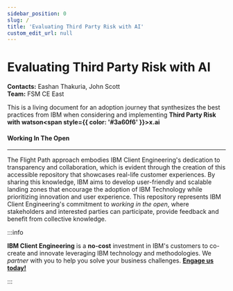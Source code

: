 ```yaml
---
sidebar_position: 0
slug: /
title: 'Evaluating Third Party Risk with AI'
custom_edit_url: null
---
```

# Evaluating Third Party Risk with AI

**Contacts:**  Eashan Thakuria, John Scott <br />
**Team:** FSM CE East <br />

This is a living document for an adoption journey that synthesizes the best practices from IBM when considering and implementing **Third Party Risk with watson<span style={{ color: '#3a60f6' }}>x</span>.ai**

#### Working In The Open
----
The Flight Path approach embodies IBM Client Engineering's dedication to transparency and collaboration, which is evident through the creation of this accessible repository that showcases real-life customer experiences. By sharing this knowledge, IBM aims to develop user-friendly and scalable landing zones that encourage the adoption of IBM Technology while prioritizing innovation and user experience. This repository represents IBM Client Engineering's commitment to _working in the open_, where stakeholders and interested parties can participate, provide feedback and benefit from collective knowledge.

:::info

**IBM Client Engineering** is a **no-cost** investment in IBM's customers to co-create and innovate leveraging IBM technology and methodologies. We _partner_ with you to help you solve your business challenges. **[Engage us today!](https://www.ibm.com/client-engineering)**

:::